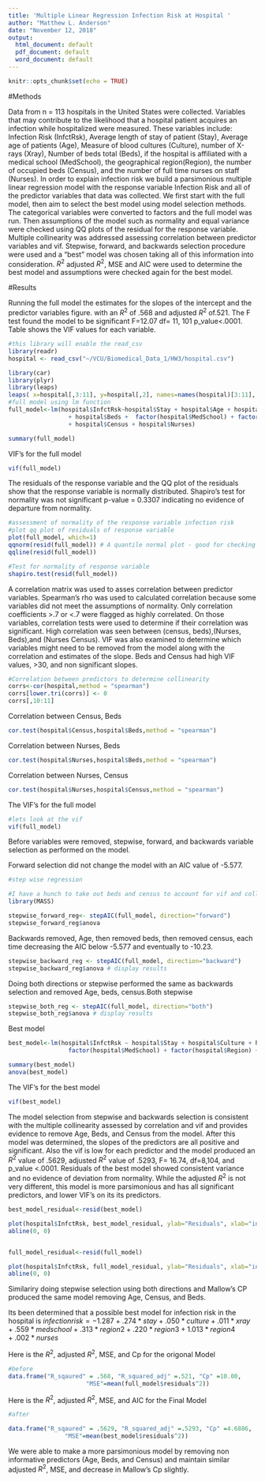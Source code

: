 ---
title: 'Multiple Linear Regression Infection Risk at Hospital '
author: "Matthew L. Anderson"
date: "November 12, 2018"
output:
  html_document: default
  pdf_document: default
  word_document: default
---

```{r setup, include=FALSE}
knitr::opts_chunk$set(echo = TRUE)
```

#Methods

Data from n = 113 hospitals in the United States were collected. Variables that may contribute to the likelihood that a hospital patient acquires an infection while hospitalized were measured. These variables include: 
Infection Risk (InfctRsk), Average length of stay of patient (Stay), Average age of patients (Age),
Measure of blood cultures (Culture), number of X-rays (Xray), Number of beds total (Beds), if the hospital is affiliated with a medical school (MedSchool), the geographical region(Region), the number of occupied beds (Census), and the number of full time nurses on staff (Nurses). In order to explain infection risk we build a parsimonious multiple linear regression model with the response variable Infection Risk and all of the predictor variables that data was collected. We first start with the full model, then aim to select the best model using model selection methods. The categorical variables were converted to factors and the full model was run. Then assumptions of the model such as normality and equal variance were checked using QQ plots of the residual for the response variable. Multiple collinearity was addressed assessing correlation between predictor variables and vif. Stepwise, forward, and backwards selection procedure were used and a "best" model was chosen taking all of this information into consideration. $R^2$ adjusted $R^2$, MSE and AIC were used to determine the best model and assumptions were checked again for the best model.




#Results 

Running the full model the estimates for the slopes of the intercept and the predictor variables figure. with an $R^2$ of .568 and adjusted $R^2$ of.521. The F test found the model to be significant F=12.07 df= 11, 101 p_value<.0001. Table shows the VIF values for each variable. 

```{r pressure, echo=FALSE, message=FALSE, warning=FALSE}

#this library will enable the read_csv
library(readr)
hospital <- read_csv("~/VCU/Biomedical_Data_1/HW3/hospital.csv")

library(car)
library(plyr)
library(leaps)
leaps( x=hospital[,3:11], y=hospital[,2], names=names(hospital)[3:11], method="Cp")
#full model using lm function 
full_model<-lm(hospital$InfctRsk~hospital$Stay + hospital$Age + hospital$Culture + hospital$Xray
                 + hospital$Beds +  factor(hospital$MedSchool) + factor(hospital$Region)
                 + hospital$Census + hospital$Nurses)

summary(full_model)
```

VIF's for the full model
```{r pressure25, echo=FALSE, message=FALSE, warning=FALSE}
vif(full_model)

```

The residuals of the response variable and the QQ plot of the residuals show that the response variable is normally distributed. Shapiro's test for normality was not significant p-value = 0.3307 indicating no evidence of departure from normality. 
```{r pressure1, echo=FALSE, message=FALSE, warning=FALSE}
#assessment of normality of the response variable infection risk 
#plot qq plot of residuals of response variable 
plot(full_model, which=1)
qqnorm(resid(full_model)) # A quantile normal plot - good for checking normality
qqline(resid(full_model))

#Test for normality of response variable
shapiro.test(resid(full_model))
```


A correlation matrix was used to asses correlation between predictor variables. Spearman's rho was used to calculated correlation because some variables did not meet the assumptions of normality. Only correlation coefficients >.7 or <.7 were flagged as highly correlated. On those variables, correlation tests were used to determine if their correlation was significant. High correlation was seen between (census, beds),(Nurses, Beds),and (Nurses Census). VIF was also examined to determine which variables might need to be removed from the model along with the correlation and estimates of the slope. Beds and Census had high VIF values, >30, and non significant slopes. 
```{r correlation, echo=FALSE, message=FALSE, warning=FALSE}

#Correlation between predictors to determine collinearity 
corrs<-cor(hospital,method = "spearman")
corrs[lower.tri(corrs)] <- 0
corrs[,10:11]
```

Correlation between Census, Beds
```{r corr2, echo=FALSE, message=FALSE, warning=FALSE}
cor.test(hospital$Census,hospital$Beds,method = "spearman")
```

Correlation between Nurses, Beds
```{r corr3, echo=FALSE, message=FALSE, warning=FALSE}
cor.test(hospital$Nurses,hospital$Beds,method = "spearman")
```

Correlation between Nurses, Census
```{r corr4, echo=FALSE, message=FALSE, warning=FALSE}
cor.test(hospital$Nurses,hospital$Census,method = "spearman")
```

The VIF's for the full model
```{r pressure2, echo=FALSE, message=FALSE, warning=FALSE}
#lets look at the vif
vif(full_model)
```

Before variables were removed, stepwise, forward, and backwards variable selection as performed on the model.

Forward selection did not change the model with an AIC value of -5.577.
```{r pressure3, echo=FALSE, message=FALSE, warning=FALSE}
#step wise regression 

#I have a hunch to take out beds and census to account for vif and collinearity 
library(MASS)

stepwise_forward_reg<- stepAIC(full_model, direction="forward")
stepwise_forward_reg$anova 
```


 Backwards removed, Age, then removed beds, then removed census, each time decreasing the AIC below -5.577 and eventually to -10.23.
```{r pressuree, echo=FALSE, message=FALSE, warning=FALSE}

stepwise_backward_reg <- stepAIC(full_model, direction="backward")
stepwise_backward_reg$anova # display results
```
 Doing both directions or stepwise performed the same as backwards selection and removed Age, beds, census.Both stepwise 
```{r pressuree2, echo=FALSE, message=FALSE, warning=FALSE}

stepwise_both_reg <- stepAIC(full_model, direction="both")
stepwise_both_reg$anova # display results
```

Best model
```{r pressure23, echo=FALSE, message=FALSE, warning=FALSE}
best_model<-lm(hospital$InfctRsk ~ hospital$Stay + hospital$Culture + hospital$Xray + 
                 factor(hospital$MedSchool) + factor(hospital$Region) + hospital$Nurses)

summary(best_model)
anova(best_model)
```

The VIF's for the best model
```{r pressure243, echo=FALSE, message=FALSE, warning=FALSE}
vif(best_model)
```
The model selection from stepwise and backwards selection is consistent with the multiple collinearity assessed by correlation and vif and provides evidence to remove Age, Beds, and Census from the model. After this model was determined, the slopes of the predictors are all positive and significant. Also the vif is low for each predictor and the model produced an $R^2$ value of .5629, adjusted $R^2$ value of .5293, F= 16.74, df=8,104, and p_value <.0001. Residuals of the best model showed consistent variance and no evidence of deviation from normality. While the adjusted $R^2$ is not very different, this model is more parsimonious and has all significant predictors, and lower VIF's on its its predictors. 

```{r pressure4, echo=FALSE, message=FALSE, warning=FALSE}
best_model_residual<-resid(best_model)

plot(hospital$InfctRsk, best_model_residual, ylab="Residuals", xlab="infection risk", main="Best Model Residuals") 
abline(0, 0)   


full_model_residual<-resid(full_model)

plot(hospital$InfctRsk, full_model_residual, ylab="Residuals", xlab="infection risk", main="Full Model Residuals") 
abline(0, 0)   
```
Similariry doing stepwise selection using both directions and Mallow's CP produced the same model removing Age, Census, and Beds.

Its been determined that a possible best model for infection risk in the hospital is 
$infection risk=-1.287 + .274*stay + .050*culture + .011*xray + .559*medschool + .313*region2 + .220*region3 + 1.013*region4 + .002*nurses$

Here is the $R^2$, adjusted $R^2$,  MSE, and Cp for the origonal Model
```{r pressure5, echo=FALSE, message=FALSE, warning=FALSE}
#before
data.frame("R_sqaured" = .568, "R_squared_adj" =.521, "Cp" =10.00,
                      "MSE"=mean(full_model$residuals^2))

```
Here is the $R^2$, adjusted $R^2$,  MSE, and AIC for the Final Model
```{r pressure6, echo=FALSE, message=FALSE, warning=FALSE}
#after  

data.frame("R_sqaured" = .5629, "R_squared_adj" =.5293, "Cp" =4.6886,
                "MSE"=mean(best_model$residuals^2))

```
We were able to make a more parsimonious model by removing non informative predictors (Age, Beds, and Census) and maintain similar adjusted $R^2$, MSE, and decrease in Mallow's Cp slightly.


